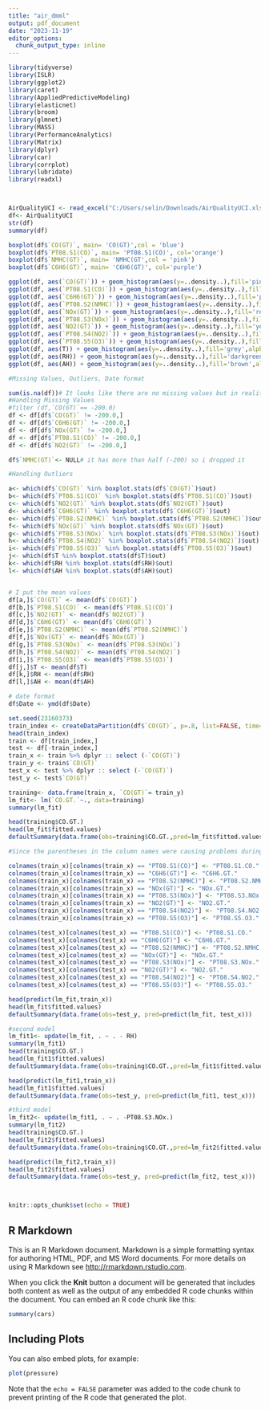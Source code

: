 ---
title: "air_dmml"
output: pdf_document
date: "2023-11-19"
editor_options: 
  chunk_output_type: inline
---
```{r}
library(tidyverse)
library(ISLR)
library(ggplot2)
library(caret)
library(AppliedPredictiveModeling)
library(elasticnet)
library(broom)
library(glmnet)
library(MASS)
library(PerformanceAnalytics)
library(Matrix)
library(dplyr)
library(car)
library(corrplot)
library(lubridate)
library(readxl)




```


```{r}

AirQualityUCI <- read_excel("C:/Users/selin/Downloads/AirQualityUCI.xlsx")
df<- AirQualityUCI
str(df)
summary(df)

boxplot(df$`CO(GT)`, main= 'CO(GT)',col = 'blue')
boxplot(df$`PT08.S1(CO)`, main= 'PT08.S1(CO)', col='orange')
boxplot(df$`NMHC(GT)`, main= 'NMHC(GT',col = 'pink')
boxplot(df$`C6H6(GT)`, main= 'C6H6(GT)', col='purple')

ggplot(df, aes(`CO(GT)`)) + geom_histogram(aes(y=..density..),fill='pink',alpha=.5) + geom_density(alpha=.20,color='black')
ggplot(df, aes(`PT08.S1(CO)`)) + geom_histogram(aes(y=..density..),fill='orange',alpha=.5) + geom_density(alpha=.20,color='black')
ggplot(df, aes(`C6H6(GT)`)) + geom_histogram(aes(y=..density..),fill='purple',alpha=.5) + geom_density(alpha=.20,color='black')
ggplot(df, aes(`PT08.S2(NMHC)`)) + geom_histogram(aes(y=..density..),fill='darkblue',alpha=.5) + geom_density(alpha=.20,color='black')
ggplot(df, aes(`NOx(GT)`)) + geom_histogram(aes(y=..density..),fill='red',alpha=.5) + geom_density(alpha=.20,color='black')
ggplot(df, aes(`PT08.S3(NOx)`)) + geom_histogram(aes(y=..density..),fill='green',alpha=.5) + geom_density(alpha=.20,color='black')
ggplot(df, aes(`NO2(GT)`)) + geom_histogram(aes(y=..density..),fill='yellow',alpha=.5) + geom_density(alpha=.20,color='black')
ggplot(df, aes(`PT08.S4(NO2)`)) + geom_histogram(aes(y=..density..),fill='blue',alpha=.5) + geom_density(alpha=.20,color='black')
ggplot(df, aes(`PT08.S5(O3)`)) + geom_histogram(aes(y=..density..),fill='darkorange',alpha=.5) + geom_density(alpha=.20,color='black')
ggplot(df, aes(T)) + geom_histogram(aes(y=..density..),fill='grey',alpha=.5) + geom_density(alpha=.20,color='black')
ggplot(df, aes(RH)) + geom_histogram(aes(y=..density..),fill='darkgreen',alpha=.5) + geom_density(alpha=.20,color='black')
ggplot(df, aes(AH)) + geom_histogram(aes(y=..density..),fill='brown',alpha=.5) + geom_density(alpha=.20,color='black')

#Missing Values, Outliers, Date format

sum(is.na(df))# It looks like there are no missing values but in reality (-200) indicates missing values
#Handling Missing Values
#filter (df,`CO(GT)`== -200.0)
df <- df[df$`CO(GT)` != -200.0,]
df <- df[df$`C6H6(GT)` != -200.0,]
df <- df[df$`NOx(GT)` != -200.0,]
df <- df[df$`PT08.S1(CO)` != -200.0,]
df <- df[df$`NO2(GT)` != -200.0,]

df$`NMHC(GT)`<- NULL# it has more than half (-200) so i dropped it

#Handling Outliers

a<- which(df$`CO(GT)` %in% boxplot.stats(df$`CO(GT)`)$out)
b<- which(df$`PT08.S1(CO)` %in% boxplot.stats(df$`PT08.S1(CO)`)$out)
c<- which(df$`NO2(GT)` %in% boxplot.stats(df$`NO2(GT)`)$out)
d<- which(df$`C6H6(GT)` %in% boxplot.stats(df$`C6H6(GT)`)$out)
e<- which(df$`PT08.S2(NMHC)` %in% boxplot.stats(df$`PT08.S2(NMHC)`)$out)
f<- which(df$`NOx(GT)` %in% boxplot.stats(df$`NOx(GT)`)$out)
g<- which(df$`PT08.S3(NOx)` %in% boxplot.stats(df$`PT08.S3(NOx)`)$out)
h<- which(df$`PT08.S4(NO2)` %in% boxplot.stats(df$`PT08.S4(NO2)`)$out)
i<- which(df$`PT08.S5(O3)` %in% boxplot.stats(df$`PT08.S5(O3)`)$out)
j<- which(df$T %in% boxplot.stats(df$T)$out)
k<- which(df$RH %in% boxplot.stats(df$RH)$out)
l<- which(df$AH %in% boxplot.stats(df$AH)$out)


# I put the mean values
df[a,]$`CO(GT)` <- mean(df$`CO(GT)`) 
df[b,]$`PT08.S1(CO)` <- mean(df$`PT08.S1(CO)`)
df[c,]$`NO2(GT)` <- mean(df$`NO2(GT)`)
df[d,]$`C6H6(GT)` <- mean(df$`C6H6(GT)`)
df[e,]$`PT08.S2(NMHC)` <- mean(df$`PT08.S2(NMHC)`)
df[f,]$`NOx(GT)` <- mean(df$`NOx(GT)`)
df[g,]$`PT08.S3(NOx)` <- mean(df$`PT08.S3(NOx)`)
df[h,]$`PT08.S4(NO2)` <- mean(df$`PT08.S4(NO2)`)
df[i,]$`PT08.S5(O3)` <- mean(df$`PT08.S5(O3)`)
df[j,]$T <- mean(df$T)
df[k,]$RH <- mean(df$RH)
df[l,]$AH <- mean(df$AH)

# date format
df$Date <- ymd(df$Date)

set.seed(23160373)
train_index <- createDataPartition(df$`CO(GT)`, p=.8, list=FALSE, time=1)
head(train_index)
train <- df[train_index,]
test <- df[-train_index,]
train_x <- train %>% dplyr :: select (-`CO(GT)`)
train_y <- train$`CO(GT)`
test_x <- test %>% dplyr :: select (-`CO(GT)`)
test_y <- test$`CO(GT)`

training<- data.frame(train_x, `CO(GT)`= train_y)
lm_fit<- lm(`CO.GT.`~., data=training)
summary(lm_fit)

head(training$CO.GT.)
head(lm_fit$fitted.values)
defaultSummary(data.frame(obs=training$CO.GT.,pred=lm_fit$fitted.values))

#Since the parentheses in the column names were causing problems during the modeling phase, I continued by replacing them with periods.

colnames(train_x)[colnames(train_x) == "PT08.S1(CO)"] <- "PT08.S1.CO."
colnames(train_x)[colnames(train_x) == "C6H6(GT)"] <- "C6H6.GT."
colnames(train_x)[colnames(train_x) == "PT08.S2(NMHC)"] <- "PT08.S2.NMHC."
colnames(train_x)[colnames(train_x) == "NOx(GT)"] <- "NOx.GT."
colnames(train_x)[colnames(train_x) == "PT08.S3(NOx)"] <- "PT08.S3.NOx."
colnames(train_x)[colnames(train_x) == "NO2(GT)"] <- "NO2.GT."
colnames(train_x)[colnames(train_x) == "PT08.S4(NO2)"] <- "PT08.S4.NO2."
colnames(train_x)[colnames(train_x) == "PT08.S5(O3)"] <- "PT08.S5.O3."

colnames(test_x)[colnames(test_x) == "PT08.S1(CO)"] <- "PT08.S1.CO."
colnames(test_x)[colnames(test_x) == "C6H6(GT)"] <- "C6H6.GT."
colnames(test_x)[colnames(test_x) == "PT08.S2(NMHC)"] <- "PT08.S2.NMHC."
colnames(test_x)[colnames(test_x) == "NOx(GT)"] <- "NOx.GT."
colnames(test_x)[colnames(test_x) == "PT08.S3(NOx)"] <- "PT08.S3.NOx."
colnames(test_x)[colnames(test_x) == "NO2(GT)"] <- "NO2.GT."
colnames(test_x)[colnames(test_x) == "PT08.S4(NO2)"] <- "PT08.S4.NO2."
colnames(test_x)[colnames(test_x) == "PT08.S5(O3)"] <- "PT08.S5.O3."

head(predict(lm_fit,train_x))
head(lm_fit$fitted.values)
defaultSummary(data.frame(obs=test_y, pred=predict(lm_fit, test_x)))

#second model
lm_fit1<- update(lm_fit, . ~ . - RH)
summary(lm_fit1)
head(training$CO.GT.)
head(lm_fit1$fitted.values)
defaultSummary(data.frame(obs=training$CO.GT.,pred=lm_fit1$fitted.values))

head(predict(lm_fit1,train_x))
head(lm_fit1$fitted.values)
defaultSummary(data.frame(obs=test_y, pred=predict(lm_fit1, test_x)))

#third model
lm_fit2<- update(lm_fit1, . ~ . -PT08.S3.NOx.)
summary(lm_fit2)
head(training$CO.GT.)
head(lm_fit2$fitted.values)
defaultSummary(data.frame(obs=training$CO.GT.,pred=lm_fit2$fitted.values))

head(predict(lm_fit2,train_x))
head(lm_fit2$fitted.values)
defaultSummary(data.frame(obs=test_y, pred=predict(lm_fit2, test_x)))




```

```{r setup, include=FALSE}
knitr::opts_chunk$set(echo = TRUE)
```

## R Markdown

This is an R Markdown document. Markdown is a simple formatting syntax for authoring HTML, PDF, and MS Word documents. For more details on using R Markdown see <http://rmarkdown.rstudio.com>.

When you click the **Knit** button a document will be generated that includes both content as well as the output of any embedded R code chunks within the document. You can embed an R code chunk like this:

```{r cars}
summary(cars)
```

## Including Plots

You can also embed plots, for example:

```{r pressure, echo=FALSE}
plot(pressure)
```

Note that the `echo = FALSE` parameter was added to the code chunk to prevent printing of the R code that generated the plot.
